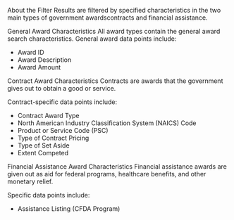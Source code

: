 
About the Filter 
Results are filtered by specified characteristics in the two main types of government awards<GlossaryLink term="contract"/>contracts and <GlossaryLink term="financial-assistance"/>financial assistance. 

General Award Characteristics 
All award types contain the general award search characteristics. 
General award data points include: 
- <GlossaryLink term="award-id"/>Award ID 
- Award Description 
- <GlossaryLink term="award-amount"/>Award Amount 

Contract Award Characteristics 
Contracts are awards that the government gives out to obtain a good or service. 

Contract-specific data points include: 

- Contract Award Type 
- <GlossaryLink term="NAICS"/>North American Industry Classification System (NAICS) Code 
- <GlossaryLink term="PSC"/>Product or Service Code (PSC) 
- <GlossaryLink term="contract pricing type"/>Type of Contract Pricing 
- <GlossaryLink term="set aside type"/>Type of Set Aside 
- <GlossaryLink term="extent completed"/>Extent Competed 

Financial Assistance Award Characteristics 
Financial assistance awards are given out as aid for federal programs, healthcare benefits, and other monetary relief. 

Specific data points include:  
- <GlossaryLink term="assitance listing"/>Assistance Listing (CFDA Program) 